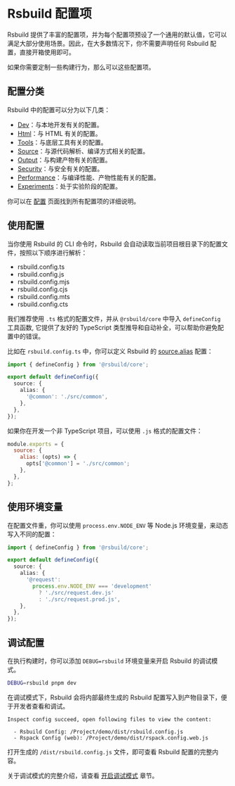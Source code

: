 # Rsbuild 配置项

Rsbuild 提供了丰富的配置项，并为每个配置项预设了一个通用的默认值，它可以满足大部分使用场景。因此，在大多数情况下，你不需要声明任何 Rsbuild 配置，直接开箱使用即可。

如果你需要定制一些构建行为，那么可以这些配置项。

## 配置分类

Rsbuild 中的配置可以分为以下几类：

- [Dev](/config/options/dev.html)：与本地开发有关的配置。
- [Html](/config/options/html.html)：与 HTML 有关的配置。
- [Tools](/config/options/tools.html)：与底层工具有关的配置。
- [Source](/config/options/source.html)：与源代码解析、编译方式相关的配置。
- [Output](/config/options/output.html)：与构建产物有关的配置。
- [Security](/config/options/security.html)：与安全有关的配置。
- [Performance](/config/options/performance.html)：与编译性能、产物性能有关的配置。
- [Experiments](/config/options/experiments.html)：处于实验阶段的配置。

你可以在 [配置](/config/) 页面找到所有配置项的详细说明。

## 使用配置

当你使用 Rsbuild 的 CLI 命令时，Rsbuild 会自动读取当前项目根目录下的配置文件，按照以下顺序进行解析：

- rsbuild.config.ts
- rsbuild.config.js
- rsbuild.config.mjs
- rsbuild.config.cjs
- rsbuild.config.mts
- rsbuild.config.cts

我们推荐使用 `.ts` 格式的配置文件，并从 `@rsbuild/core` 中导入 `defineConfig` 工具函数, 它提供了友好的 TypeScript 类型推导和自动补全，可以帮助你避免配置中的错误。

比如在 `rsbuild.config.ts` 中，你可以定义 Rsbuild 的 [source.alias](/config/options/source.html#sourcealias) 配置：

```ts title="rsbuild.config.ts"
import { defineConfig } from '@rsbuild/core';

export default defineConfig({
  source: {
    alias: {
      '@common': './src/common',
    },
  },
});
```

如果你在开发一个非 TypeScript 项目，可以使用 `.js` 格式的配置文件：

```js
module.exports = {
  source: {
    alias: (opts) => {
      opts['@common'] = './src/common';
    },
  },
};
```

## 使用环境变量

在配置文件重，你可以使用 `process.env.NODE_ENV` 等 Node.js 环境变量，来动态写入不同的配置：

```ts title="rsbuild.config.ts"
import { defineConfig } from '@rsbuild/core';

export default defineConfig({
  source: {
    alias: {
      '@request':
        process.env.NODE_ENV === 'development'
          ? './src/request.dev.js'
          : './src/request.prod.js',
    },
  },
});
```

## 调试配置

在执行构建时，你可以添加 `DEBUG=rsbuild` 环境变量来开启 Rsbuild 的调试模式。

```bash
DEBUG=rsbuild pnpm dev
```

在调试模式下，Rsbuild 会将内部最终生成的 Rsbuild 配置写入到产物目录下，便于开发者查看和调试。

```
Inspect config succeed, open following files to view the content:

  - Rsbuild Config: /Project/demo/dist/rsbuild.config.js
  - Rspack Config (web): /Project/demo/dist/rspack.config.web.js
```

打开生成的 `/dist/rsbuild.config.js` 文件，即可查看 Rsbuild 配置的完整内容。

关于调试模式的完整介绍，请查看 [开启调试模式](/guide/debug/debug-mode.html) 章节。
